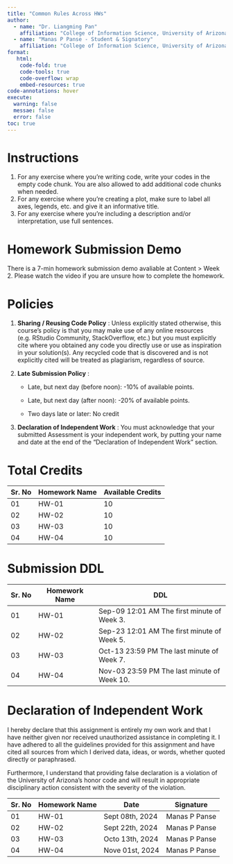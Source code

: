 ```yaml
---
title: "Common Rules Across HWs"
author:
  - name: "Dr. Liangming Pan"
    affiliation: "College of Information Science, University of Arizona"
  - name: "Manas P Panse - Student & Signatory"
    affiliation: "College of Information Science, University of Arizona"
format:
   html:
    code-fold: true
    code-tools: true
    code-overflow: wrap
    embed-resources: true
code-annotations: hover
execute:
  warning: false
  messae: false
  error: false
toc: true
---
```


# Instructions

1.  For any exercise where you’re writing code, write your codes in the empty code chunk. You are also allowed to add additional code chunks when needed.
2.  For any exercise where you’re creating a plot, make sure to label all axes, legends, etc. and give it an informative title.
3.  For any exercise where you’re including a description and/or interpretation, use full sentences.

# Homework Submission Demo

There is a 7-min homework submission demo avaliable at Content \> Week 2. Please watch the video if you are unsure how to complete the homework.

# Policies

1.  **Sharing / Reusing Code Policy** : Unless explicitly stated otherwise, this course’s policy is that you may make use of any online resources (e.g. RStudio Community, StackOverflow, etc.) but you must explicitly cite where you obtained any code you directly use or use as inspiration in your solution(s). Any recycled code that is discovered and is not explicitly cited will be treated as plagiarism, regardless of source.

2.  **Late Submission Policy** :

    -   Late, but next day (before noon): -10% of available points.

    -   Late, but next day (after noon): -20% of available points.

    -   Two days late or later: No credit

3.  **Declaration of Independent Work** : You must acknowledge that your submitted Assessment is your independent work, by putting your name and date at the end of the "Declaration of Independent Work" section.

# Total Credits

| Sr. No | Homework Name | Available Credits |
|--------|---------------|-------------------|
| 01     | HW-01         | 10                |
| 02     | HW-02         | 10                |
| 03     | HW-03         | 10                |
| 04     | HW-04         | 10                |

# Submission DDL

| Sr. No | Homework Name | DDL                                         |
|--------|---------------|---------------------------------------------|
| 01     | HW-01         | Sep-09 12:01 AM The first minute of Week 3. |
| 02     | HW-02         | Sep-23 12:01 AM The first minute of Week 5. |
| 03     | HW-03         | Oct-13 23:59 PM The last minute of Week 7.  |
| 04     | HW-04         | Nov-03 23:59 PM The last minute of Week 10. |

# Declaration of Independent Work

I hereby declare that this assignment is entirely my own work and that I have neither given nor received unauthorized assistance in completing it. I have adhered to all the guidelines provided for this assignment and have cited all sources from which I derived data, ideas, or words, whether quoted directly or paraphrased.

Furthermore, I understand that providing false declaration is a violation of the University of Arizona's honor code and will result in appropriate disciplinary action consistent with the severity of the violation.

| Sr. No | Homework Name | Date            | Signature     |
|--------|---------------|-----------------|---------------|
| 01     | HW-01         | Sept 08th, 2024 | Manas P Panse |
| 02     | HW-02         | Sept 22th, 2024 | Manas P Panse |
| 03     | HW-03         | Octo 13th, 2024 | Manas P Panse |
| 04     | HW-04         | Nove 01st, 2024 | Manas P Panse |